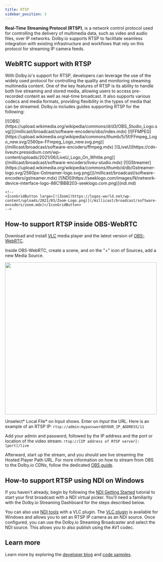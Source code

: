 ```yaml
---
title: RTSP
sidebar_position: 3
---
```


**Real-Time Streaming Protocol (RTSP)**, is a network control protocol used for controlling the delivery of multimedia data, such as video and audio files, over IP networks. Dolby.io supports RTSP to facilitate seamless integration with existing infrastructure and workflows that rely on this protocol for streaming IP camera feeds.

## WebRTC support with RTSP

With Dolby.io's support for RTSP, developers can leverage the use of the widely used protocol for controlling the quality and monitoring streaming multimedia content. One of the key features of RTSP is its ability to handle both live streaming and stored media, allowing users to access pre-recorded content as well as real-time broadcast. It also supports various codecs and media formats, providing flexibility in the types of media that can be streamed. Dolby.io includes guides supporting RTSP for the following:


<!-- prettier-ignore-start -->

<IconGrid>
    <IconGridButton large>[![OBS](https://upload.wikimedia.org/wikipedia/commons/d/d3/OBS_Studio_Logo.svg)](/millicast/broadcast/software-encoders/obs/index.mdx)</IconGridButton>
    <IconGridButton large>[![FFMPEG](https://upload.wikimedia.org/wikipedia/commons/thumb/5/5f/FFmpeg_Logo_new.svg/2560px-FFmpeg_Logo_new.svg.png)](/millicast/broadcast/software-encoders/ffmpeg.mdx)</IconGridButton>
    <IconGridButton large>[![LiveU](https://cdn-liveutv.pressidium.com/wp-content/uploads/2021/06/LiveU_Logo_On_Whtite.png)](/millicast/broadcast/software-encoders/liveu-studio.mdx)</IconGridButton>
    <IconGridButton large>[![GStreamer](https://upload.wikimedia.org/wikipedia/commons/thumb/d/db/Gstreamer-logo.svg/2560px-Gstreamer-logo.svg.png)](/millicast/broadcast/software-encoders/gstreamer.mdx)</IconGridButton>
    <IconGridButton large>[![NDI](https://seeklogo.com/images/N/network-device-interface-logo-88C1BBB203-seeklogo.com.png)](ndi.md)</IconGridButton>

    <!--
    <IconGridButton large>[![Zoom](https://logos-world.net/wp-content/uploads/2021/03/Zoom-Logo.png)](/millicast/broadcast/software-encoders/zoom.mdx)</IconGridButton>
    -->

</IconGrid>
<!-- prettier-ignore-end -->

## How-to support RTSP inside OBS-WebRTC

Download and install [VLC](https://www.videolan.org/vlc/) media player and the latest version of [OBS-WebRTC](https://github.com/CoSMoSoftware/OBS-studio-webrtc/releases).

Inside OBS-WebRTC, create a scene, and on the "+" icon of Sources, add a new Media Source.


<div class="center-container">
  <img src={CaptureScreen} width="500" />
</div>

Unselect* Local File* on Input shows. Enter on _Input_ the URL. Here is an example of an RTSP IP: `rtsp://admin:mypassword@YOUR_IP_ADDRESS/11`

Add your admin and password, followed by the IP address and the port or location of the video stream: `rtsp://[IP address of RTSP server]:[port]/live`

Afterward, start up the stream, and you should see live streaming the Hosted Player Path URL. For more information on how to stream from OBS to the Dolby.io CDNs, follow the dedicated [OBS guide](/millicast/broadcast/software-encoders/obs/index.mdx).

## How-to support RTSP using NDI on Windows

If you haven't already, begin by following the [NDI Getting Started](/millicast/broadcast/ndi.md) tutorial to start your first broadcast with a NDI virtual picker. You'll need a familiarity with the Dolby.io Streaming Dashboard for the steps described below.

You can also use [NDI tools](https://ndi.video/tools/ndi-core-suite/) with a VLC plugin. The [VLC plugin](https://ndi.video/tools/vlc-plugin/) is available for Windows and allows you to set an RTSP IP camera as an NDI source. Once configured, you can use the Dolby.io Streaming Broadcaster and select the NDI source. This allows you to also publish using the AV1 codec.

## Learn more

Learn more by exploring the [developer blog](https://dolby.io/blog/tag/broadcast/) and [code samples](https://github.com/orgs/dolbyio-samples/repositories?q=broadcast).
